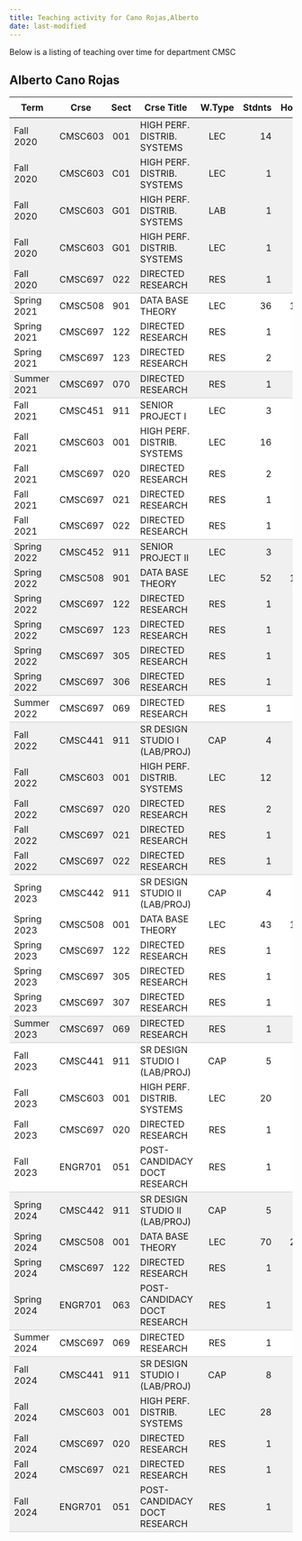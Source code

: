 ```yaml
---
title: Teaching activity for Cano Rojas,Alberto
date: last-modified
---
```


Below is a listing of teaching over time for department CMSC


## Alberto Cano Rojas

<style type="text/css">
#T_360ec table {
  width: 100%;
  border-collapse: collapse;
}
#T_360ec th {
  text-align: center;
  padding: 8px;
}
#T_360ec td:nth-child(1) {
  padding-right: 10px;
  text-align: left;
}
#T_360ec td:nth-child(2) {
  padding-right: 5px;
  text-align: left;
}
#T_360ec  td:nth-child(4) {
  padding-right: 5px;
  text-align: left;
}
#T_360ec td:nth-child(3) {
  text-align: center;
}
#T_360ec  td:nth-child(5) {
  text-align: center;
}
#T_360ec td:nth-child(6) {
  text-align: right;
}
#T_360ec  td:nth-child(7) {
  text-align: right;
}
#T_360ec_row0_col0, #T_360ec_row0_col1, #T_360ec_row0_col2, #T_360ec_row0_col3, #T_360ec_row0_col4, #T_360ec_row0_col5, #T_360ec_row0_col6, #T_360ec_row1_col0, #T_360ec_row1_col1, #T_360ec_row1_col2, #T_360ec_row1_col3, #T_360ec_row1_col4, #T_360ec_row1_col5, #T_360ec_row1_col6, #T_360ec_row2_col0, #T_360ec_row2_col1, #T_360ec_row2_col2, #T_360ec_row2_col3, #T_360ec_row2_col4, #T_360ec_row2_col5, #T_360ec_row2_col6, #T_360ec_row3_col0, #T_360ec_row3_col1, #T_360ec_row3_col2, #T_360ec_row3_col3, #T_360ec_row3_col4, #T_360ec_row3_col5, #T_360ec_row3_col6, #T_360ec_row14_col0, #T_360ec_row14_col1, #T_360ec_row14_col2, #T_360ec_row14_col3, #T_360ec_row14_col4, #T_360ec_row14_col5, #T_360ec_row14_col6, #T_360ec_row15_col0, #T_360ec_row15_col1, #T_360ec_row15_col2, #T_360ec_row15_col3, #T_360ec_row15_col4, #T_360ec_row15_col5, #T_360ec_row15_col6, #T_360ec_row16_col0, #T_360ec_row16_col1, #T_360ec_row16_col2, #T_360ec_row16_col3, #T_360ec_row16_col4, #T_360ec_row16_col5, #T_360ec_row16_col6, #T_360ec_row17_col0, #T_360ec_row17_col1, #T_360ec_row17_col2, #T_360ec_row17_col3, #T_360ec_row17_col4, #T_360ec_row17_col5, #T_360ec_row17_col6, #T_360ec_row18_col0, #T_360ec_row18_col1, #T_360ec_row18_col2, #T_360ec_row18_col3, #T_360ec_row18_col4, #T_360ec_row18_col5, #T_360ec_row18_col6, #T_360ec_row21_col0, #T_360ec_row21_col1, #T_360ec_row21_col2, #T_360ec_row21_col3, #T_360ec_row21_col4, #T_360ec_row21_col5, #T_360ec_row21_col6, #T_360ec_row22_col0, #T_360ec_row22_col1, #T_360ec_row22_col2, #T_360ec_row22_col3, #T_360ec_row22_col4, #T_360ec_row22_col5, #T_360ec_row22_col6, #T_360ec_row23_col0, #T_360ec_row23_col1, #T_360ec_row23_col2, #T_360ec_row23_col3, #T_360ec_row23_col4, #T_360ec_row23_col5, #T_360ec_row23_col6, #T_360ec_row24_col0, #T_360ec_row24_col1, #T_360ec_row24_col2, #T_360ec_row24_col3, #T_360ec_row24_col4, #T_360ec_row24_col5, #T_360ec_row24_col6, #T_360ec_row36_col0, #T_360ec_row36_col1, #T_360ec_row36_col2, #T_360ec_row36_col3, #T_360ec_row36_col4, #T_360ec_row36_col5, #T_360ec_row36_col6, #T_360ec_row37_col0, #T_360ec_row37_col1, #T_360ec_row37_col2, #T_360ec_row37_col3, #T_360ec_row37_col4, #T_360ec_row37_col5, #T_360ec_row37_col6, #T_360ec_row38_col0, #T_360ec_row38_col1, #T_360ec_row38_col2, #T_360ec_row38_col3, #T_360ec_row38_col4, #T_360ec_row38_col5, #T_360ec_row38_col6, #T_360ec_row41_col0, #T_360ec_row41_col1, #T_360ec_row41_col2, #T_360ec_row41_col3, #T_360ec_row41_col4, #T_360ec_row41_col5, #T_360ec_row41_col6, #T_360ec_row42_col0, #T_360ec_row42_col1, #T_360ec_row42_col2, #T_360ec_row42_col3, #T_360ec_row42_col4, #T_360ec_row42_col5, #T_360ec_row42_col6, #T_360ec_row43_col0, #T_360ec_row43_col1, #T_360ec_row43_col2, #T_360ec_row43_col3, #T_360ec_row43_col4, #T_360ec_row43_col5, #T_360ec_row43_col6, #T_360ec_row44_col0, #T_360ec_row44_col1, #T_360ec_row44_col2, #T_360ec_row44_col3, #T_360ec_row44_col4, #T_360ec_row44_col5, #T_360ec_row44_col6 {
  background-color: #f0f0f0;
  border-bottom: none;
}
#T_360ec_row4_col0, #T_360ec_row4_col1, #T_360ec_row4_col2, #T_360ec_row4_col3, #T_360ec_row4_col4, #T_360ec_row4_col5, #T_360ec_row4_col6, #T_360ec_row8_col0, #T_360ec_row8_col1, #T_360ec_row8_col2, #T_360ec_row8_col3, #T_360ec_row8_col4, #T_360ec_row8_col5, #T_360ec_row8_col6, #T_360ec_row19_col0, #T_360ec_row19_col1, #T_360ec_row19_col2, #T_360ec_row19_col3, #T_360ec_row19_col4, #T_360ec_row19_col5, #T_360ec_row19_col6, #T_360ec_row25_col0, #T_360ec_row25_col1, #T_360ec_row25_col2, #T_360ec_row25_col3, #T_360ec_row25_col4, #T_360ec_row25_col5, #T_360ec_row25_col6, #T_360ec_row31_col0, #T_360ec_row31_col1, #T_360ec_row31_col2, #T_360ec_row31_col3, #T_360ec_row31_col4, #T_360ec_row31_col5, #T_360ec_row31_col6, #T_360ec_row39_col0, #T_360ec_row39_col1, #T_360ec_row39_col2, #T_360ec_row39_col3, #T_360ec_row39_col4, #T_360ec_row39_col5, #T_360ec_row39_col6, #T_360ec_row45_col0, #T_360ec_row45_col1, #T_360ec_row45_col2, #T_360ec_row45_col3, #T_360ec_row45_col4, #T_360ec_row45_col5, #T_360ec_row45_col6 {
  background-color: #f0f0f0;
  border-bottom: 1px solid #ccc;
}
#T_360ec_row5_col0, #T_360ec_row5_col1, #T_360ec_row5_col2, #T_360ec_row5_col3, #T_360ec_row5_col4, #T_360ec_row5_col5, #T_360ec_row5_col6, #T_360ec_row6_col0, #T_360ec_row6_col1, #T_360ec_row6_col2, #T_360ec_row6_col3, #T_360ec_row6_col4, #T_360ec_row6_col5, #T_360ec_row6_col6, #T_360ec_row9_col0, #T_360ec_row9_col1, #T_360ec_row9_col2, #T_360ec_row9_col3, #T_360ec_row9_col4, #T_360ec_row9_col5, #T_360ec_row9_col6, #T_360ec_row10_col0, #T_360ec_row10_col1, #T_360ec_row10_col2, #T_360ec_row10_col3, #T_360ec_row10_col4, #T_360ec_row10_col5, #T_360ec_row10_col6, #T_360ec_row11_col0, #T_360ec_row11_col1, #T_360ec_row11_col2, #T_360ec_row11_col3, #T_360ec_row11_col4, #T_360ec_row11_col5, #T_360ec_row11_col6, #T_360ec_row12_col0, #T_360ec_row12_col1, #T_360ec_row12_col2, #T_360ec_row12_col3, #T_360ec_row12_col4, #T_360ec_row12_col5, #T_360ec_row12_col6, #T_360ec_row26_col0, #T_360ec_row26_col1, #T_360ec_row26_col2, #T_360ec_row26_col3, #T_360ec_row26_col4, #T_360ec_row26_col5, #T_360ec_row26_col6, #T_360ec_row27_col0, #T_360ec_row27_col1, #T_360ec_row27_col2, #T_360ec_row27_col3, #T_360ec_row27_col4, #T_360ec_row27_col5, #T_360ec_row27_col6, #T_360ec_row28_col0, #T_360ec_row28_col1, #T_360ec_row28_col2, #T_360ec_row28_col3, #T_360ec_row28_col4, #T_360ec_row28_col5, #T_360ec_row28_col6, #T_360ec_row29_col0, #T_360ec_row29_col1, #T_360ec_row29_col2, #T_360ec_row29_col3, #T_360ec_row29_col4, #T_360ec_row29_col5, #T_360ec_row29_col6, #T_360ec_row32_col0, #T_360ec_row32_col1, #T_360ec_row32_col2, #T_360ec_row32_col3, #T_360ec_row32_col4, #T_360ec_row32_col5, #T_360ec_row32_col6, #T_360ec_row33_col0, #T_360ec_row33_col1, #T_360ec_row33_col2, #T_360ec_row33_col3, #T_360ec_row33_col4, #T_360ec_row33_col5, #T_360ec_row33_col6, #T_360ec_row34_col0, #T_360ec_row34_col1, #T_360ec_row34_col2, #T_360ec_row34_col3, #T_360ec_row34_col4, #T_360ec_row34_col5, #T_360ec_row34_col6 {
  background-color: #ffffff;
  border-bottom: none;
}
#T_360ec_row7_col0, #T_360ec_row7_col1, #T_360ec_row7_col2, #T_360ec_row7_col3, #T_360ec_row7_col4, #T_360ec_row7_col5, #T_360ec_row7_col6, #T_360ec_row13_col0, #T_360ec_row13_col1, #T_360ec_row13_col2, #T_360ec_row13_col3, #T_360ec_row13_col4, #T_360ec_row13_col5, #T_360ec_row13_col6, #T_360ec_row20_col0, #T_360ec_row20_col1, #T_360ec_row20_col2, #T_360ec_row20_col3, #T_360ec_row20_col4, #T_360ec_row20_col5, #T_360ec_row20_col6, #T_360ec_row30_col0, #T_360ec_row30_col1, #T_360ec_row30_col2, #T_360ec_row30_col3, #T_360ec_row30_col4, #T_360ec_row30_col5, #T_360ec_row30_col6, #T_360ec_row35_col0, #T_360ec_row35_col1, #T_360ec_row35_col2, #T_360ec_row35_col3, #T_360ec_row35_col4, #T_360ec_row35_col5, #T_360ec_row35_col6, #T_360ec_row40_col0, #T_360ec_row40_col1, #T_360ec_row40_col2, #T_360ec_row40_col3, #T_360ec_row40_col4, #T_360ec_row40_col5, #T_360ec_row40_col6 {
  background-color: #ffffff;
  border-bottom: 1px solid #ccc;
}
</style>
<table id="T_360ec">
  <thead>
    <tr>
      <th id="T_360ec_level0_col0" class="col_heading level0 col0" >Term</th>
      <th id="T_360ec_level0_col1" class="col_heading level0 col1" >Crse</th>
      <th id="T_360ec_level0_col2" class="col_heading level0 col2" >Sect</th>
      <th id="T_360ec_level0_col3" class="col_heading level0 col3" >Crse Title</th>
      <th id="T_360ec_level0_col4" class="col_heading level0 col4" >W.Type</th>
      <th id="T_360ec_level0_col5" class="col_heading level0 col5" >Stdnts</th>
      <th id="T_360ec_level0_col6" class="col_heading level0 col6" >Hours</th>
    </tr>
  </thead>
  <tbody>
    <tr>
      <td id="T_360ec_row0_col0" class="data row0 col0" >Fall 2020</td>
      <td id="T_360ec_row0_col1" class="data row0 col1" >CMSC603</td>
      <td id="T_360ec_row0_col2" class="data row0 col2" >001</td>
      <td id="T_360ec_row0_col3" class="data row0 col3" >HIGH PERF. DISTRIB. SYSTEMS</td>
      <td id="T_360ec_row0_col4" class="data row0 col4" >LEC</td>
      <td id="T_360ec_row0_col5" class="data row0 col5" >14</td>
      <td id="T_360ec_row0_col6" class="data row0 col6" >42</td>
    </tr>
    <tr>
      <td id="T_360ec_row1_col0" class="data row1 col0" >Fall 2020</td>
      <td id="T_360ec_row1_col1" class="data row1 col1" >CMSC603</td>
      <td id="T_360ec_row1_col2" class="data row1 col2" >C01</td>
      <td id="T_360ec_row1_col3" class="data row1 col3" >HIGH PERF. DISTRIB. SYSTEMS</td>
      <td id="T_360ec_row1_col4" class="data row1 col4" >LEC</td>
      <td id="T_360ec_row1_col5" class="data row1 col5" >1</td>
      <td id="T_360ec_row1_col6" class="data row1 col6" >3</td>
    </tr>
    <tr>
      <td id="T_360ec_row2_col0" class="data row2 col0" >Fall 2020</td>
      <td id="T_360ec_row2_col1" class="data row2 col1" >CMSC603</td>
      <td id="T_360ec_row2_col2" class="data row2 col2" >G01</td>
      <td id="T_360ec_row2_col3" class="data row2 col3" >HIGH PERF. DISTRIB. SYSTEMS</td>
      <td id="T_360ec_row2_col4" class="data row2 col4" >LAB</td>
      <td id="T_360ec_row2_col5" class="data row2 col5" >1</td>
      <td id="T_360ec_row2_col6" class="data row2 col6" >2</td>
    </tr>
    <tr>
      <td id="T_360ec_row3_col0" class="data row3 col0" >Fall 2020</td>
      <td id="T_360ec_row3_col1" class="data row3 col1" >CMSC603</td>
      <td id="T_360ec_row3_col2" class="data row3 col2" >G01</td>
      <td id="T_360ec_row3_col3" class="data row3 col3" >HIGH PERF. DISTRIB. SYSTEMS</td>
      <td id="T_360ec_row3_col4" class="data row3 col4" >LEC</td>
      <td id="T_360ec_row3_col5" class="data row3 col5" >1</td>
      <td id="T_360ec_row3_col6" class="data row3 col6" >2</td>
    </tr>
    <tr>
      <td id="T_360ec_row4_col0" class="data row4 col0" >Fall 2020</td>
      <td id="T_360ec_row4_col1" class="data row4 col1" >CMSC697</td>
      <td id="T_360ec_row4_col2" class="data row4 col2" >022</td>
      <td id="T_360ec_row4_col3" class="data row4 col3" >DIRECTED RESEARCH</td>
      <td id="T_360ec_row4_col4" class="data row4 col4" >RES</td>
      <td id="T_360ec_row4_col5" class="data row4 col5" >1</td>
      <td id="T_360ec_row4_col6" class="data row4 col6" >6</td>
    </tr>
    <tr>
      <td id="T_360ec_row5_col0" class="data row5 col0" >Spring 2021</td>
      <td id="T_360ec_row5_col1" class="data row5 col1" >CMSC508</td>
      <td id="T_360ec_row5_col2" class="data row5 col2" >901</td>
      <td id="T_360ec_row5_col3" class="data row5 col3" >DATA BASE THEORY</td>
      <td id="T_360ec_row5_col4" class="data row5 col4" >LEC</td>
      <td id="T_360ec_row5_col5" class="data row5 col5" >36</td>
      <td id="T_360ec_row5_col6" class="data row5 col6" >108</td>
    </tr>
    <tr>
      <td id="T_360ec_row6_col0" class="data row6 col0" >Spring 2021</td>
      <td id="T_360ec_row6_col1" class="data row6 col1" >CMSC697</td>
      <td id="T_360ec_row6_col2" class="data row6 col2" >122</td>
      <td id="T_360ec_row6_col3" class="data row6 col3" >DIRECTED RESEARCH</td>
      <td id="T_360ec_row6_col4" class="data row6 col4" >RES</td>
      <td id="T_360ec_row6_col5" class="data row6 col5" >1</td>
      <td id="T_360ec_row6_col6" class="data row6 col6" >2</td>
    </tr>
    <tr>
      <td id="T_360ec_row7_col0" class="data row7 col0" >Spring 2021</td>
      <td id="T_360ec_row7_col1" class="data row7 col1" >CMSC697</td>
      <td id="T_360ec_row7_col2" class="data row7 col2" >123</td>
      <td id="T_360ec_row7_col3" class="data row7 col3" >DIRECTED RESEARCH</td>
      <td id="T_360ec_row7_col4" class="data row7 col4" >RES</td>
      <td id="T_360ec_row7_col5" class="data row7 col5" >2</td>
      <td id="T_360ec_row7_col6" class="data row7 col6" >6</td>
    </tr>
    <tr>
      <td id="T_360ec_row8_col0" class="data row8 col0" >Summer 2021</td>
      <td id="T_360ec_row8_col1" class="data row8 col1" >CMSC697</td>
      <td id="T_360ec_row8_col2" class="data row8 col2" >070</td>
      <td id="T_360ec_row8_col3" class="data row8 col3" >DIRECTED RESEARCH</td>
      <td id="T_360ec_row8_col4" class="data row8 col4" >RES</td>
      <td id="T_360ec_row8_col5" class="data row8 col5" >1</td>
      <td id="T_360ec_row8_col6" class="data row8 col6" >6</td>
    </tr>
    <tr>
      <td id="T_360ec_row9_col0" class="data row9 col0" >Fall 2021</td>
      <td id="T_360ec_row9_col1" class="data row9 col1" >CMSC451</td>
      <td id="T_360ec_row9_col2" class="data row9 col2" >911</td>
      <td id="T_360ec_row9_col3" class="data row9 col3" >SENIOR PROJECT I</td>
      <td id="T_360ec_row9_col4" class="data row9 col4" >LEC</td>
      <td id="T_360ec_row9_col5" class="data row9 col5" >3</td>
      <td id="T_360ec_row9_col6" class="data row9 col6" >9</td>
    </tr>
    <tr>
      <td id="T_360ec_row10_col0" class="data row10 col0" >Fall 2021</td>
      <td id="T_360ec_row10_col1" class="data row10 col1" >CMSC603</td>
      <td id="T_360ec_row10_col2" class="data row10 col2" >001</td>
      <td id="T_360ec_row10_col3" class="data row10 col3" >HIGH PERF. DISTRIB. SYSTEMS</td>
      <td id="T_360ec_row10_col4" class="data row10 col4" >LEC</td>
      <td id="T_360ec_row10_col5" class="data row10 col5" >16</td>
      <td id="T_360ec_row10_col6" class="data row10 col6" >48</td>
    </tr>
    <tr>
      <td id="T_360ec_row11_col0" class="data row11 col0" >Fall 2021</td>
      <td id="T_360ec_row11_col1" class="data row11 col1" >CMSC697</td>
      <td id="T_360ec_row11_col2" class="data row11 col2" >020</td>
      <td id="T_360ec_row11_col3" class="data row11 col3" >DIRECTED RESEARCH</td>
      <td id="T_360ec_row11_col4" class="data row11 col4" >RES</td>
      <td id="T_360ec_row11_col5" class="data row11 col5" >2</td>
      <td id="T_360ec_row11_col6" class="data row11 col6" >4</td>
    </tr>
    <tr>
      <td id="T_360ec_row12_col0" class="data row12 col0" >Fall 2021</td>
      <td id="T_360ec_row12_col1" class="data row12 col1" >CMSC697</td>
      <td id="T_360ec_row12_col2" class="data row12 col2" >021</td>
      <td id="T_360ec_row12_col3" class="data row12 col3" >DIRECTED RESEARCH</td>
      <td id="T_360ec_row12_col4" class="data row12 col4" >RES</td>
      <td id="T_360ec_row12_col5" class="data row12 col5" >1</td>
      <td id="T_360ec_row12_col6" class="data row12 col6" >3</td>
    </tr>
    <tr>
      <td id="T_360ec_row13_col0" class="data row13 col0" >Fall 2021</td>
      <td id="T_360ec_row13_col1" class="data row13 col1" >CMSC697</td>
      <td id="T_360ec_row13_col2" class="data row13 col2" >022</td>
      <td id="T_360ec_row13_col3" class="data row13 col3" >DIRECTED RESEARCH</td>
      <td id="T_360ec_row13_col4" class="data row13 col4" >RES</td>
      <td id="T_360ec_row13_col5" class="data row13 col5" >1</td>
      <td id="T_360ec_row13_col6" class="data row13 col6" >6</td>
    </tr>
    <tr>
      <td id="T_360ec_row14_col0" class="data row14 col0" >Spring 2022</td>
      <td id="T_360ec_row14_col1" class="data row14 col1" >CMSC452</td>
      <td id="T_360ec_row14_col2" class="data row14 col2" >911</td>
      <td id="T_360ec_row14_col3" class="data row14 col3" >SENIOR PROJECT II</td>
      <td id="T_360ec_row14_col4" class="data row14 col4" >LEC</td>
      <td id="T_360ec_row14_col5" class="data row14 col5" >3</td>
      <td id="T_360ec_row14_col6" class="data row14 col6" >9</td>
    </tr>
    <tr>
      <td id="T_360ec_row15_col0" class="data row15 col0" >Spring 2022</td>
      <td id="T_360ec_row15_col1" class="data row15 col1" >CMSC508</td>
      <td id="T_360ec_row15_col2" class="data row15 col2" >901</td>
      <td id="T_360ec_row15_col3" class="data row15 col3" >DATA BASE THEORY</td>
      <td id="T_360ec_row15_col4" class="data row15 col4" >LEC</td>
      <td id="T_360ec_row15_col5" class="data row15 col5" >52</td>
      <td id="T_360ec_row15_col6" class="data row15 col6" >156</td>
    </tr>
    <tr>
      <td id="T_360ec_row16_col0" class="data row16 col0" >Spring 2022</td>
      <td id="T_360ec_row16_col1" class="data row16 col1" >CMSC697</td>
      <td id="T_360ec_row16_col2" class="data row16 col2" >122</td>
      <td id="T_360ec_row16_col3" class="data row16 col3" >DIRECTED RESEARCH</td>
      <td id="T_360ec_row16_col4" class="data row16 col4" >RES</td>
      <td id="T_360ec_row16_col5" class="data row16 col5" >1</td>
      <td id="T_360ec_row16_col6" class="data row16 col6" >2</td>
    </tr>
    <tr>
      <td id="T_360ec_row17_col0" class="data row17 col0" >Spring 2022</td>
      <td id="T_360ec_row17_col1" class="data row17 col1" >CMSC697</td>
      <td id="T_360ec_row17_col2" class="data row17 col2" >123</td>
      <td id="T_360ec_row17_col3" class="data row17 col3" >DIRECTED RESEARCH</td>
      <td id="T_360ec_row17_col4" class="data row17 col4" >RES</td>
      <td id="T_360ec_row17_col5" class="data row17 col5" >1</td>
      <td id="T_360ec_row17_col6" class="data row17 col6" >3</td>
    </tr>
    <tr>
      <td id="T_360ec_row18_col0" class="data row18 col0" >Spring 2022</td>
      <td id="T_360ec_row18_col1" class="data row18 col1" >CMSC697</td>
      <td id="T_360ec_row18_col2" class="data row18 col2" >305</td>
      <td id="T_360ec_row18_col3" class="data row18 col3" >DIRECTED RESEARCH</td>
      <td id="T_360ec_row18_col4" class="data row18 col4" >RES</td>
      <td id="T_360ec_row18_col5" class="data row18 col5" >1</td>
      <td id="T_360ec_row18_col6" class="data row18 col6" >1</td>
    </tr>
    <tr>
      <td id="T_360ec_row19_col0" class="data row19 col0" >Spring 2022</td>
      <td id="T_360ec_row19_col1" class="data row19 col1" >CMSC697</td>
      <td id="T_360ec_row19_col2" class="data row19 col2" >306</td>
      <td id="T_360ec_row19_col3" class="data row19 col3" >DIRECTED RESEARCH</td>
      <td id="T_360ec_row19_col4" class="data row19 col4" >RES</td>
      <td id="T_360ec_row19_col5" class="data row19 col5" >1</td>
      <td id="T_360ec_row19_col6" class="data row19 col6" >6</td>
    </tr>
    <tr>
      <td id="T_360ec_row20_col0" class="data row20 col0" >Summer 2022</td>
      <td id="T_360ec_row20_col1" class="data row20 col1" >CMSC697</td>
      <td id="T_360ec_row20_col2" class="data row20 col2" >069</td>
      <td id="T_360ec_row20_col3" class="data row20 col3" >DIRECTED RESEARCH</td>
      <td id="T_360ec_row20_col4" class="data row20 col4" >RES</td>
      <td id="T_360ec_row20_col5" class="data row20 col5" >1</td>
      <td id="T_360ec_row20_col6" class="data row20 col6" >3</td>
    </tr>
    <tr>
      <td id="T_360ec_row21_col0" class="data row21 col0" >Fall 2022</td>
      <td id="T_360ec_row21_col1" class="data row21 col1" >CMSC441</td>
      <td id="T_360ec_row21_col2" class="data row21 col2" >911</td>
      <td id="T_360ec_row21_col3" class="data row21 col3" >SR DESIGN STUDIO I (LAB/PROJ)</td>
      <td id="T_360ec_row21_col4" class="data row21 col4" >CAP</td>
      <td id="T_360ec_row21_col5" class="data row21 col5" >4</td>
      <td id="T_360ec_row21_col6" class="data row21 col6" >8</td>
    </tr>
    <tr>
      <td id="T_360ec_row22_col0" class="data row22 col0" >Fall 2022</td>
      <td id="T_360ec_row22_col1" class="data row22 col1" >CMSC603</td>
      <td id="T_360ec_row22_col2" class="data row22 col2" >001</td>
      <td id="T_360ec_row22_col3" class="data row22 col3" >HIGH PERF. DISTRIB. SYSTEMS</td>
      <td id="T_360ec_row22_col4" class="data row22 col4" >LEC</td>
      <td id="T_360ec_row22_col5" class="data row22 col5" >12</td>
      <td id="T_360ec_row22_col6" class="data row22 col6" >36</td>
    </tr>
    <tr>
      <td id="T_360ec_row23_col0" class="data row23 col0" >Fall 2022</td>
      <td id="T_360ec_row23_col1" class="data row23 col1" >CMSC697</td>
      <td id="T_360ec_row23_col2" class="data row23 col2" >020</td>
      <td id="T_360ec_row23_col3" class="data row23 col3" >DIRECTED RESEARCH</td>
      <td id="T_360ec_row23_col4" class="data row23 col4" >RES</td>
      <td id="T_360ec_row23_col5" class="data row23 col5" >2</td>
      <td id="T_360ec_row23_col6" class="data row23 col6" >4</td>
    </tr>
    <tr>
      <td id="T_360ec_row24_col0" class="data row24 col0" >Fall 2022</td>
      <td id="T_360ec_row24_col1" class="data row24 col1" >CMSC697</td>
      <td id="T_360ec_row24_col2" class="data row24 col2" >021</td>
      <td id="T_360ec_row24_col3" class="data row24 col3" >DIRECTED RESEARCH</td>
      <td id="T_360ec_row24_col4" class="data row24 col4" >RES</td>
      <td id="T_360ec_row24_col5" class="data row24 col5" >1</td>
      <td id="T_360ec_row24_col6" class="data row24 col6" >3</td>
    </tr>
    <tr>
      <td id="T_360ec_row25_col0" class="data row25 col0" >Fall 2022</td>
      <td id="T_360ec_row25_col1" class="data row25 col1" >CMSC697</td>
      <td id="T_360ec_row25_col2" class="data row25 col2" >022</td>
      <td id="T_360ec_row25_col3" class="data row25 col3" >DIRECTED RESEARCH</td>
      <td id="T_360ec_row25_col4" class="data row25 col4" >RES</td>
      <td id="T_360ec_row25_col5" class="data row25 col5" >1</td>
      <td id="T_360ec_row25_col6" class="data row25 col6" >6</td>
    </tr>
    <tr>
      <td id="T_360ec_row26_col0" class="data row26 col0" >Spring 2023</td>
      <td id="T_360ec_row26_col1" class="data row26 col1" >CMSC442</td>
      <td id="T_360ec_row26_col2" class="data row26 col2" >911</td>
      <td id="T_360ec_row26_col3" class="data row26 col3" >SR DESIGN STUDIO II (LAB/PROJ)</td>
      <td id="T_360ec_row26_col4" class="data row26 col4" >CAP</td>
      <td id="T_360ec_row26_col5" class="data row26 col5" >4</td>
      <td id="T_360ec_row26_col6" class="data row26 col6" >8</td>
    </tr>
    <tr>
      <td id="T_360ec_row27_col0" class="data row27 col0" >Spring 2023</td>
      <td id="T_360ec_row27_col1" class="data row27 col1" >CMSC508</td>
      <td id="T_360ec_row27_col2" class="data row27 col2" >001</td>
      <td id="T_360ec_row27_col3" class="data row27 col3" >DATA BASE THEORY</td>
      <td id="T_360ec_row27_col4" class="data row27 col4" >LEC</td>
      <td id="T_360ec_row27_col5" class="data row27 col5" >43</td>
      <td id="T_360ec_row27_col6" class="data row27 col6" >129</td>
    </tr>
    <tr>
      <td id="T_360ec_row28_col0" class="data row28 col0" >Spring 2023</td>
      <td id="T_360ec_row28_col1" class="data row28 col1" >CMSC697</td>
      <td id="T_360ec_row28_col2" class="data row28 col2" >122</td>
      <td id="T_360ec_row28_col3" class="data row28 col3" >DIRECTED RESEARCH</td>
      <td id="T_360ec_row28_col4" class="data row28 col4" >RES</td>
      <td id="T_360ec_row28_col5" class="data row28 col5" >1</td>
      <td id="T_360ec_row28_col6" class="data row28 col6" >2</td>
    </tr>
    <tr>
      <td id="T_360ec_row29_col0" class="data row29 col0" >Spring 2023</td>
      <td id="T_360ec_row29_col1" class="data row29 col1" >CMSC697</td>
      <td id="T_360ec_row29_col2" class="data row29 col2" >305</td>
      <td id="T_360ec_row29_col3" class="data row29 col3" >DIRECTED RESEARCH</td>
      <td id="T_360ec_row29_col4" class="data row29 col4" >RES</td>
      <td id="T_360ec_row29_col5" class="data row29 col5" >1</td>
      <td id="T_360ec_row29_col6" class="data row29 col6" >1</td>
    </tr>
    <tr>
      <td id="T_360ec_row30_col0" class="data row30 col0" >Spring 2023</td>
      <td id="T_360ec_row30_col1" class="data row30 col1" >CMSC697</td>
      <td id="T_360ec_row30_col2" class="data row30 col2" >307</td>
      <td id="T_360ec_row30_col3" class="data row30 col3" >DIRECTED RESEARCH</td>
      <td id="T_360ec_row30_col4" class="data row30 col4" >RES</td>
      <td id="T_360ec_row30_col5" class="data row30 col5" >1</td>
      <td id="T_360ec_row30_col6" class="data row30 col6" >9</td>
    </tr>
    <tr>
      <td id="T_360ec_row31_col0" class="data row31 col0" >Summer 2023</td>
      <td id="T_360ec_row31_col1" class="data row31 col1" >CMSC697</td>
      <td id="T_360ec_row31_col2" class="data row31 col2" >069</td>
      <td id="T_360ec_row31_col3" class="data row31 col3" >DIRECTED RESEARCH</td>
      <td id="T_360ec_row31_col4" class="data row31 col4" >RES</td>
      <td id="T_360ec_row31_col5" class="data row31 col5" >1</td>
      <td id="T_360ec_row31_col6" class="data row31 col6" >3</td>
    </tr>
    <tr>
      <td id="T_360ec_row32_col0" class="data row32 col0" >Fall 2023</td>
      <td id="T_360ec_row32_col1" class="data row32 col1" >CMSC441</td>
      <td id="T_360ec_row32_col2" class="data row32 col2" >911</td>
      <td id="T_360ec_row32_col3" class="data row32 col3" >SR DESIGN STUDIO I (LAB/PROJ)</td>
      <td id="T_360ec_row32_col4" class="data row32 col4" >CAP</td>
      <td id="T_360ec_row32_col5" class="data row32 col5" >5</td>
      <td id="T_360ec_row32_col6" class="data row32 col6" >10</td>
    </tr>
    <tr>
      <td id="T_360ec_row33_col0" class="data row33 col0" >Fall 2023</td>
      <td id="T_360ec_row33_col1" class="data row33 col1" >CMSC603</td>
      <td id="T_360ec_row33_col2" class="data row33 col2" >001</td>
      <td id="T_360ec_row33_col3" class="data row33 col3" >HIGH PERF. DISTRIB. SYSTEMS</td>
      <td id="T_360ec_row33_col4" class="data row33 col4" >LEC</td>
      <td id="T_360ec_row33_col5" class="data row33 col5" >20</td>
      <td id="T_360ec_row33_col6" class="data row33 col6" >60</td>
    </tr>
    <tr>
      <td id="T_360ec_row34_col0" class="data row34 col0" >Fall 2023</td>
      <td id="T_360ec_row34_col1" class="data row34 col1" >CMSC697</td>
      <td id="T_360ec_row34_col2" class="data row34 col2" >020</td>
      <td id="T_360ec_row34_col3" class="data row34 col3" >DIRECTED RESEARCH</td>
      <td id="T_360ec_row34_col4" class="data row34 col4" >RES</td>
      <td id="T_360ec_row34_col5" class="data row34 col5" >1</td>
      <td id="T_360ec_row34_col6" class="data row34 col6" >2</td>
    </tr>
    <tr>
      <td id="T_360ec_row35_col0" class="data row35 col0" >Fall 2023</td>
      <td id="T_360ec_row35_col1" class="data row35 col1" >ENGR701</td>
      <td id="T_360ec_row35_col2" class="data row35 col2" >051</td>
      <td id="T_360ec_row35_col3" class="data row35 col3" >POST-CANDIDACY DOCT RESEARCH</td>
      <td id="T_360ec_row35_col4" class="data row35 col4" >RES</td>
      <td id="T_360ec_row35_col5" class="data row35 col5" >1</td>
      <td id="T_360ec_row35_col6" class="data row35 col6" >9</td>
    </tr>
    <tr>
      <td id="T_360ec_row36_col0" class="data row36 col0" >Spring 2024</td>
      <td id="T_360ec_row36_col1" class="data row36 col1" >CMSC442</td>
      <td id="T_360ec_row36_col2" class="data row36 col2" >911</td>
      <td id="T_360ec_row36_col3" class="data row36 col3" >SR DESIGN STUDIO II (LAB/PROJ)</td>
      <td id="T_360ec_row36_col4" class="data row36 col4" >CAP</td>
      <td id="T_360ec_row36_col5" class="data row36 col5" >5</td>
      <td id="T_360ec_row36_col6" class="data row36 col6" >10</td>
    </tr>
    <tr>
      <td id="T_360ec_row37_col0" class="data row37 col0" >Spring 2024</td>
      <td id="T_360ec_row37_col1" class="data row37 col1" >CMSC508</td>
      <td id="T_360ec_row37_col2" class="data row37 col2" >001</td>
      <td id="T_360ec_row37_col3" class="data row37 col3" >DATA BASE THEORY</td>
      <td id="T_360ec_row37_col4" class="data row37 col4" >LEC</td>
      <td id="T_360ec_row37_col5" class="data row37 col5" >70</td>
      <td id="T_360ec_row37_col6" class="data row37 col6" >210</td>
    </tr>
    <tr>
      <td id="T_360ec_row38_col0" class="data row38 col0" >Spring 2024</td>
      <td id="T_360ec_row38_col1" class="data row38 col1" >CMSC697</td>
      <td id="T_360ec_row38_col2" class="data row38 col2" >122</td>
      <td id="T_360ec_row38_col3" class="data row38 col3" >DIRECTED RESEARCH</td>
      <td id="T_360ec_row38_col4" class="data row38 col4" >RES</td>
      <td id="T_360ec_row38_col5" class="data row38 col5" >1</td>
      <td id="T_360ec_row38_col6" class="data row38 col6" >2</td>
    </tr>
    <tr>
      <td id="T_360ec_row39_col0" class="data row39 col0" >Spring 2024</td>
      <td id="T_360ec_row39_col1" class="data row39 col1" >ENGR701</td>
      <td id="T_360ec_row39_col2" class="data row39 col2" >063</td>
      <td id="T_360ec_row39_col3" class="data row39 col3" >POST-CANDIDACY DOCT RESEARCH</td>
      <td id="T_360ec_row39_col4" class="data row39 col4" >RES</td>
      <td id="T_360ec_row39_col5" class="data row39 col5" >1</td>
      <td id="T_360ec_row39_col6" class="data row39 col6" >9</td>
    </tr>
    <tr>
      <td id="T_360ec_row40_col0" class="data row40 col0" >Summer 2024</td>
      <td id="T_360ec_row40_col1" class="data row40 col1" >CMSC697</td>
      <td id="T_360ec_row40_col2" class="data row40 col2" >069</td>
      <td id="T_360ec_row40_col3" class="data row40 col3" >DIRECTED RESEARCH</td>
      <td id="T_360ec_row40_col4" class="data row40 col4" >RES</td>
      <td id="T_360ec_row40_col5" class="data row40 col5" >1</td>
      <td id="T_360ec_row40_col6" class="data row40 col6" >3</td>
    </tr>
    <tr>
      <td id="T_360ec_row41_col0" class="data row41 col0" >Fall 2024</td>
      <td id="T_360ec_row41_col1" class="data row41 col1" >CMSC441</td>
      <td id="T_360ec_row41_col2" class="data row41 col2" >911</td>
      <td id="T_360ec_row41_col3" class="data row41 col3" >SR DESIGN STUDIO I (LAB/PROJ)</td>
      <td id="T_360ec_row41_col4" class="data row41 col4" >CAP</td>
      <td id="T_360ec_row41_col5" class="data row41 col5" >8</td>
      <td id="T_360ec_row41_col6" class="data row41 col6" >16</td>
    </tr>
    <tr>
      <td id="T_360ec_row42_col0" class="data row42 col0" >Fall 2024</td>
      <td id="T_360ec_row42_col1" class="data row42 col1" >CMSC603</td>
      <td id="T_360ec_row42_col2" class="data row42 col2" >001</td>
      <td id="T_360ec_row42_col3" class="data row42 col3" >HIGH PERF. DISTRIB. SYSTEMS</td>
      <td id="T_360ec_row42_col4" class="data row42 col4" >LEC</td>
      <td id="T_360ec_row42_col5" class="data row42 col5" >28</td>
      <td id="T_360ec_row42_col6" class="data row42 col6" >84</td>
    </tr>
    <tr>
      <td id="T_360ec_row43_col0" class="data row43 col0" >Fall 2024</td>
      <td id="T_360ec_row43_col1" class="data row43 col1" >CMSC697</td>
      <td id="T_360ec_row43_col2" class="data row43 col2" >020</td>
      <td id="T_360ec_row43_col3" class="data row43 col3" >DIRECTED RESEARCH</td>
      <td id="T_360ec_row43_col4" class="data row43 col4" >RES</td>
      <td id="T_360ec_row43_col5" class="data row43 col5" >1</td>
      <td id="T_360ec_row43_col6" class="data row43 col6" >2</td>
    </tr>
    <tr>
      <td id="T_360ec_row44_col0" class="data row44 col0" >Fall 2024</td>
      <td id="T_360ec_row44_col1" class="data row44 col1" >CMSC697</td>
      <td id="T_360ec_row44_col2" class="data row44 col2" >021</td>
      <td id="T_360ec_row44_col3" class="data row44 col3" >DIRECTED RESEARCH</td>
      <td id="T_360ec_row44_col4" class="data row44 col4" >RES</td>
      <td id="T_360ec_row44_col5" class="data row44 col5" >1</td>
      <td id="T_360ec_row44_col6" class="data row44 col6" >3</td>
    </tr>
    <tr>
      <td id="T_360ec_row45_col0" class="data row45 col0" >Fall 2024</td>
      <td id="T_360ec_row45_col1" class="data row45 col1" >ENGR701</td>
      <td id="T_360ec_row45_col2" class="data row45 col2" >051</td>
      <td id="T_360ec_row45_col3" class="data row45 col3" >POST-CANDIDACY DOCT RESEARCH</td>
      <td id="T_360ec_row45_col4" class="data row45 col4" >RES</td>
      <td id="T_360ec_row45_col5" class="data row45 col5" >1</td>
      <td id="T_360ec_row45_col6" class="data row45 col6" >9</td>
    </tr>
  </tbody>
</table>


